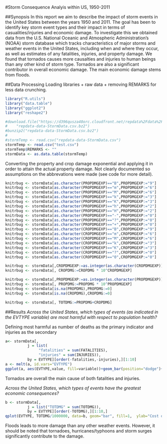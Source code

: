 #Storm Consequence Analyis within US, 1950-2011


##Synopsis
In this report we aim to describe the impact of storm events in the United States between the years 1950 and 2011. The goal has been to identify key storm event types and their impact in terms of casualities/injuries and economic damage. To investigate this we obtained data from the U.S. National Oceanic and Atmospheric Administration's (NOAA) storm database which tracks characteristics of major storms and weather events in the United States, including when and where they occur, as well as estimates of any fatalities, injuries, and property damage. We found that tornados causes more causalties and injuries to human beings than any other kind of storm type. Tornados are also a significant contributor in overall economic damage. The main economic damage stems from floods. 


##Data Processing
Loading libraries + raw data + removing REMARKS for less data crunching. 
```r
library("R.utils")
library("data.table")
library("ggplot2")
library("reshape2")

#download.file("https://d396qusza40orc.cloudfront.net/repdata%2Fdata%2FStormData.csv.bz2", 
#    "repdata-data-StormData.csv.bz2")
#bunzip2("repdata-data-StormData.csv.bz2")
#
#stormTemp <- read.csv("repdata-data-StormData.csv")
stormTemp <- read.csv("test.csv")
stormTemp$REMARKS <- ""
stormData <- as.data.table(stormTemp)

```
Converting the property and crop damage exponential and applying it in order to attain the actual property damage. Not clearly documented so assumptions on the abbrevations were made (see code for more detail).
```r
knitrbug <- stormData[as.character(PROPDMGEXP)=="B",PROPDMGEXP:="9"]
knitrbug <- stormData[as.character(PROPDMGEXP)=="m",PROPDMGEXP:="6"]
knitrbug <- stormData[as.character(PROPDMGEXP)=="M",PROPDMGEXP:="6"]
knitrbug <- stormData[as.character(PROPDMGEXP)=="k",PROPDMGEXP:="3"]
knitrbug <- stormData[as.character(PROPDMGEXP)=="K",PROPDMGEXP:="3"]
knitrbug <- stormData[as.character(PROPDMGEXP)=="h",PROPDMGEXP:="2"]
knitrbug <- stormData[as.character(PROPDMGEXP)=="H",PROPDMGEXP:="2"]
knitrbug <- stormData[as.character(PROPDMGEXP)=="-",PROPDMGEXP:="0"]
knitrbug <- stormData[as.character(PROPDMGEXP)=="?",PROPDMGEXP:="0"]
knitrbug <- stormData[as.character(PROPDMGEXP)=="+",PROPDMGEXP:="0"]
knitrbug <- stormData[as.character(CROPDMGEXP)=="B",CROPDMGEXP:="9"]
knitrbug <- stormData[as.character(CROPDMGEXP)=="m",CROPDMGEXP:="6"]
knitrbug <- stormData[as.character(CROPDMGEXP)=="M",CROPDMGEXP:="6"]
knitrbug <- stormData[as.character(CROPDMGEXP)=="k",CROPDMGEXP:="3"]
knitrbug <- stormData[as.character(CROPDMGEXP)=="K",CROPDMGEXP:="3"]
knitrbug <- stormData[as.character(CROPDMGEXP)=="?",CROPDMGEXP:="0"]
knitrbug <- stormData[as.character(CROPDMGEXP)=="0",CROPDMGEXP:="0"]

knitrbug <- stormData[,CROPDMGEXP:=as.integer(as.character(CROPDMGEXP))]
knitrbug <- stormData[, CROPDMG:=CROPDMG * 10^CROPDMGEXP] 

knitrbug <- stormData[,PROPDMGEXP:=as.integer(as.character(PROPDMGEXP))]
knitrbug <- stormData[, PROPDMG:=PROPDMG * 10^PROPDMGEXP] 
knitrbug <- stormData[is.na(PROPDMG),PROPDMG:=0]
knitrbug <- stormData[is.na(CROPDMG),CROPDMG:=0]

knitrbug <- stormData[, TOTDMG:=PROPDMG+CROPDMG] 
```

##Results
*Across the United States, which types of events (as indicated in the EVTYPE variable) are most harmful with respect to population health?*

Defining most harmful as number of deaths as the primary indicator and injuries as the secondary
```r
a<- stormData[,
          j = list(
               "fatalities" = sum(FATALITIES),
               "injuries" = sum(INJURIES)),
          by = EVTYPE][order(-fatalities,-injuries),][1:10]
a <- melt(a, id.vars="EVTYPE")            
ggplot(a, aes(EVTYPE,value, fill=variable))+geom_bar(position="dodge")+scale_y_sqrt("Number of incidents")+theme(axis.text.x  = element_text(angle=90)) + ggtitle("Top 10 Fatalities/Injures and their cause")


```
Tornados are overall the main cause of both fatalities and injuries.

*Across the United States, which types of events have the greatest economic consequences?*



```r
b <- stormData[,
          j = list("TOTDMG" = sum(TOTDMG)),
          by = EVTYPE][order(-TOTDMG),][1:10,]
qplot(EVTYPE, TOTDMG/1000000, data=b, geom="bar", fill=1,  ylab="Cost of damage, Millions USD", xlab = "") + ggtitle("Top 10 costs incurred by weather, grouped by event") +theme(axis.text.x  = element_text(angle=90))

```

Floods leads to more damage than any other weather events. However, it should be noted that tornadoes, hurricanes/typhoons and storm surges significantly contribute to the damage. 
